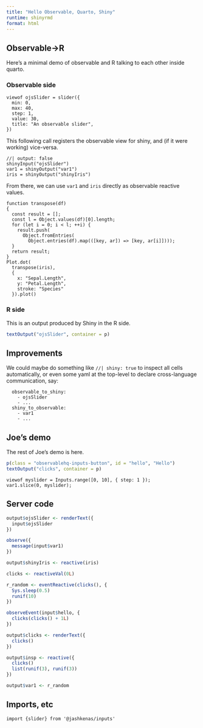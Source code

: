 ```yaml
---
title: "Hello Observable, Quarto, Shiny"
runtime: shinyrmd
format: html
---
```


## Observable->R

Here's a minimal demo of observable and R talking to each other inside quarto.

### Observable side

```observable
viewof ojsSlider = slider({
  min: 0, 
  max: 40, 
  step: 1, 
  value: 30, 
  title: "An observable slider",
})
```

This following call registers the observable view for shiny, and (if it were working) vice-versa.

```observable
//| output: false
shinyInput("ojsSlider")
var1 = shinyOutput("var1")
iris = shinyOutput("shinyIris")
```

From there, we can use `var1` and `iris` directly as observable reactive values.

```observable
function transpose(df)
{
  const result = [];
  const l = Object.values(df)[0].length;
  for (let i = 0; i < l; ++i) {
    result.push(
      Object.fromEntries(
        Object.entries(df).map(([key, ar]) => [key, ar[i]])));
  }
  return result;
}
Plot.dot(
  transpose(iris), 
  {
    x: "Sepal.Length", 
    y: "Petal.Length", 
    stroke: "Species"
  }).plot()
```

### R side

This is an output produced by Shiny in the R side.

```r
textOutput("ojsSlider", container = p)
```


## Improvements

We could maybe do something like `//| shiny: true` to inspect all
cells automatically, or even some yaml at the top-level to declare
cross-language communication, say:

```
  observable_to_shiny:
    - ojsSlider
    - ...
  shiny_to_observable:
    - var1
    - ...
```


## Joe's demo

The rest of Joe's demo is here.

```r
p(class = "observablehq-inputs-button", id = "hello", "Hello")
textOutput("clicks", container = p)
```

```observable
viewof myslider = Inputs.range([0, 10], { step: 1 });
var1.slice(0, myslider);
```

## Server code

```r

output$ojsSlider <- renderText({
  input$ojsSlider
})

observe({
  message(input$var1)
})

output$shinyIris <- reactive(iris)

clicks <- reactiveVal(0L)

r_random <- eventReactive(clicks(), {
  Sys.sleep(0.5)
  runif(10)
})

observeEvent(input$hello, {
  clicks(clicks() + 1L)
})

output$clicks <- renderText({
  clicks()
})

output$insp <- reactive({
  clicks()
  list(runif(3), runif(3))
})

output$var1 <- r_random
```


## Imports, etc

```observable
import {slider} from '@jashkenas/inputs'
```
